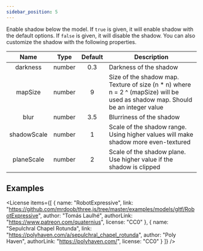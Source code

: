 ```yaml
---
sidebar_position: 5
---
```



<OptionDescriptor type="boolean | ShadowOptions" defaultVal="true" />

Enable shadow below the model.
If `true` is given, it will enable shadow with the default options.
If `false` is given, it will disable the shadow.
You can also customize the shadow with the following properties.

|Name|Type|Default|Description|
|:---:|:---:|:---:|---|
|darkness|number|0.3|Darkness of the shadow|
|mapSize|number|9|Size of the shadow map. Texture of size (n * n) where n = 2 ^ (mapSize) will be used as shadow map. Should be an integer value|
|blur|number|3.5|Blurriness of the shadow|
|shadowScale|number|1|Scale of the shadow range. Using higher values will make shadow more even-textured|
|planeScale|number|2|Scale of the shadow plane. Use higher value if the shadow is clipped|

## Examples
<div className="columns">
  <div className="column">
    <View3D
      src="/egjs-view3d/model/RobotExpressive.glb"
      envmap="/egjs-view3d/texture/sepulchral_chapel_rotunda_1k.hdr"
      shadow={true}
      showExampleCode />
  </div>
  <div className="column">
    <View3D
      src="/egjs-view3d/model/RobotExpressive.glb"
      envmap="/egjs-view3d/texture/sepulchral_chapel_rotunda_1k.hdr"
      shadow={{
        darkness: 0.5,
        shadowScale: 10,
        blur: 1
      }}
      showExampleCode />
  </div>
</div>

<License items={[
  {
    name: "RobotExpressive",
    link: "https://github.com/mrdoob/three.js/tree/master/examples/models/gltf/RobotExpressive",
    author: "Tomás Laulhé",
    authorLink: "https://www.patreon.com/quaternius",
    license: "CC0"
  },
  {
    name: "Sepulchral Chapel Rotunda",
    link: "https://polyhaven.com/a/sepulchral_chapel_rotunda",
    author: "Poly Haven",
    authorLink: "https://polyhaven.com/",
    license: "CC0"
  }
]} />
